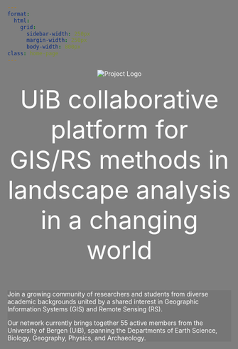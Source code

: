 ```yaml
---
format: 
  html:
    grid:
      sidebar-width: 250px
      margin-width: 250px
      body-width: 800px
class: home-page
---
```


<head>
  <style>
    body {
      background-image: url('img/background.png'); /* Path to your image */
      background-size: cover; /* Ensure the image covers the whole screen */
      background-position: center center; /* Center the image */
      background-attachment: fixed; /* Fix the background when scrolling */
      color: white; /* Optional: Change text color to contrast with the image */
    }
    body::before {
      content: '';
      position: fixed;
      top: 0;
      left: 0;
      right: 0;
      bottom: 0;
      background: rgba(0, 0, 0, 0.5); /* Dark overlay with 50% opacity */
      z-index: -1; /* Make sure the overlay is behind the text and content */
    }
  </style>
</head>

<div style="text-align: center;">
  <img src="https://github.com/ac-lima/UiBseminarseries/raw/main/img/proj.png" alt="Project Logo" style="max-width: 50%; height: auto; object-fit: contain;">
  <p style="margin-top: 1rem; font-size: 4em; color: inherit;">
    UiB collaborative platform for GIS/RS methods in landscape analysis in a changing world
  </p>
</div>

<div class="card mb-3 p-3 border rounded shadow-sm text-white"
  style="background-color: rgba(0, 0, 0, 0.06); border-color: transparent;">
<p>Join a growing community of researchers and students from diverse academic backgrounds united by a shared interest in Geographic Information Systems (GIS) and Remote Sensing (RS).

Our network currently brings together 55 active members from the University of Bergen (UiB), spanning the Departments of Earth Science, Biology, Geography, Physics, and Archaeology.</p>
</div>